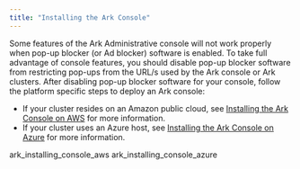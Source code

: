 ```yaml
---
title: "Installing the Ark Console"
---
```


<div id="ark_installing_console" class="registered_link"></div>

Some features of the Ark Administrative console will not work properly when pop-up blocker (or Ad blocker) software is enabled. To take full advantage of console features, you should disable pop-up blocker software from restricting pop-ups from the URL/s used by the Ark console or Ark clusters. After disabling pop-up blocker software for your console, follow the platform specific steps to deploy an Ark console:

-   If your cluster resides on an Amazon public cloud, see [Installing the Ark Console on AWS](06_ark_installing_console/#ark_installing_console_aws) for more information.
-   If your cluster uses an Azure host, see [Installing the Ark Console on Azure](06_ark_installing_console/#ark_installing_console_azure) for more information.

<div class="toctree" maxdepth="3">

ark_installing_console_aws ark_installing_console_azure

</div>
